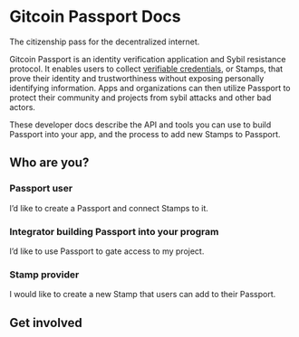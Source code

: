 
# Gitcoin Passport Docs

The citizenship pass for the decentralized internet.

Gitcoin Passport is an identity verification application and Sybil resistance protocol. 
It enables users to collect [verifiable credentials](/overview/key-terms#verifiable-credentials-vcs), or Stamps, that prove their identity and trustworthiness without exposing personally identifying information. Apps and organizations can then utilize Passport to protect their community and projects from sybil attacks and other bad actors.

These developer docs describe the API and tools you can use to build Passport into your app, and the process to add new Stamps to Passport. 

## Who are you?

### Passport user

I’d like to create a Passport and connect Stamps to it.

<Cards>
  <Card title="What is Passport?" href="https://support.gitcoin.co/gitcoin-knowledge-base/gitcoin-passport/what-is-gitcoin-passport" />
  <Card title="How to create a Passport" href="https://support.gitcoin.co/gitcoin-knowledge-base/gitcoin-passport/creating-a-gitcoin-passport" />
  <Card title="What are Stamps?" href="https://support.gitcoin.co/gitcoin-knowledge-base/gitcoin-passport/what-are-stamps" />
  <Card title="Migrating your Stamps on-chain" href="https://support.gitcoin.co/gitcoin-knowledge-base/gitcoin-passport/moving-your-stamps-onchain" />
  <Card title="Staking Gitcoin" href="https://support.gitcoin.co/gitcoin-knowledge-base/gitcoin-passport/identity-staking-questions" />
  <Card title="FAQ" href="https://support.gitcoin.co/gitcoin-knowledge-base/gitcoin-passport/common-questions" />
</Cards>



### Integrator building Passport into your program
I’d like to use Passport to gate access to my project.

<Cards>
  <Card title="Introduction" href="building-with-passport/introduction" />
  <Card title="Get access" href="building-with-passport/getting-access" />
  <Card title="Quick start" href="building-with-passport/quick-start-guide" />
  <Card title="Tutorials" href="building-with-passport/tutorials" />
  <Card title="API reference" href="building-with-passport/api-reference" />
</Cards>


### Stamp provider
 
I would like to create a new Stamp that users can add to their Passport.

<Cards>
  <Card title="Creating a new Stamp" href="stamps/integrating-a-new-stamp" />
</Cards>


## Get involved

<Cards>
  <Card title="Join the community" href="https://discord.gg/UHFXdJFh" />
  <Card title="Blog" href="https://www.gitcoin.co/blog-2/tag/gitcoin-passport" />
  <Card title="Contribute to the docs" href="community/getting-involved" />
</Cards>